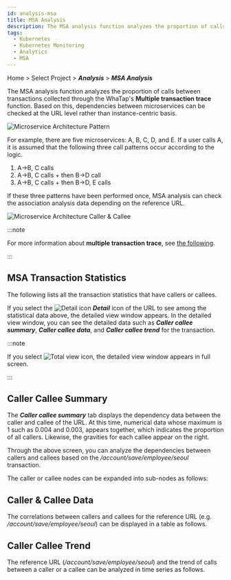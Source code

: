 ```yaml
---
id: analysis-msa
title: MSA Analysis
description: The MSA analysis function analyzes the proportion of calls between transactions collected through the WhaTap's MTRACE (multi-server tracing) function.
tags:
  - Kubernetes
  - Kubernetes Monitoring
  - Analytics
  - MSA
---
```


Home > Select Project > **_Analysis_** > **_MSA Analysis_**

The MSA analysis function analyzes the proportion of calls between transactions collected through the WhaTap's **Multiple transaction trace** function. Based on this, dependencies between microservices can be checked at the URL level rather than instance-centric basis.

![Microservice Architecture Pattern](https://img.whatap.io/media/images/whatap_application_analysis_msa_pattern.png)

For example, there are five microservices: A, B, C, D, and E. If a user calls A, it is assumed that the following three call patterns occur according to the logic. 

1. A→B, C calls
2. A→B, C calls + then B→D call
3. A→B, C calls + then B→D, E calls 

If these three patterns have been performed once, MSA analysis can check the association analysis data depending on the reference URL.

![Microservice Architecture Caller & Callee](https://img.whatap.io/media/images/whatap_application_analysis_msa_caller_callee.png)

:::note

For more information about **multiple transaction trace**, see [the following](../java/trs-multi-trace).

:::

## MSA Transaction Statistics

The following lists all the transaction statistics that have callers or callees.

<ImgLang img='whatap_application_analysis_msa_2.png' desc='MSA Analysis' />

If you select the ![Detail icon](/img/ic-pageview.svg) **_Detail_** icon of the URL to see among the statistical data above, the detailed view window appears. In the detailed view window, you can see the detailed data such as **_Caller callee summary_**, **_Caller callee data_**, and **_Caller callee trend_** for the transaction. 

:::note 

If you select ![Total view icon](/img/ico-detail-mode.svg), the detailed view window appears in full screen.

:::

## Caller Callee Summary

The **_Caller callee summary_** tab displays the dependency data between the caller and callee of the URL. At this time, numerical data whose maximum is 1 such as 0.004 and 0.003, appears together, which indicates the proportion of all callers. Likewise, the gravities for each callee appear on the right.

<ImgLang img='whatap_application_analysis_msa_3.png' desc='Caller Callee Summary' />

Through the above screen, you can analyze the dependencies between callers and callees based on the _/account/save/employee/seoul_ transaction.

The caller or callee nodes can be expanded into sub-nodes as follows:

<ImgLang img='whatap_application_analysis_msa_4.png' desc='Caller Callee 하위 노드 상세 전개' />

## Caller & Callee Data

The correlations between callers and callees for the reference URL (e.g. _/account/save/employee/seoul_) can be displayed in a table as follows.

<ImgLang img='whatap_application_analysis_msa_5.png' desc='Caller와 Callee들의 상관관계' />

## Caller Callee Trend

The reference URL (_/account/save/employee/seoul_) and the trend of calls between a caller or a callee can be analyzed in time series as follows. 

<ImgLang img='whatap_application_analysis_msa_6.png' desc='Caller Callee Trend' />

<!-- 

>

위 화면은 /account/save/employee/seoul, /account/delete/division/daejun이라는 URL을 호출하는 추이가 어떠했는지 표현한 것입니다.

-->
